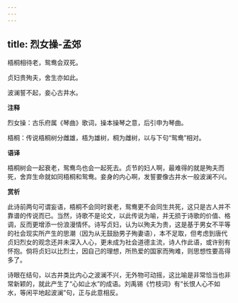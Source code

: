 ```yaml
---
---
---
```

title: 烈女操-孟郊
---

梧桐相待老，鸳鸯会双死。

贞妇贵殉夫，舍生亦如此。

波澜誓不起，妾心古井水。

**注释**

烈女操：古乐府属《琴曲》歌词，操本操琴之意，后引申为琴曲。

梧桐：传说梧桐树分雌雄，梧为雄树，桐为雌树，以与下句“鸳鸯”相对。

**语译**

梧桐树会一起衰老，鸳鸯鸟也会一起死去。贞节的妇人啊，最难得的就是殉夫而死，舍弃生命就如同梧桐和鸳鸯。妾身的内心啊，发誓要像古井水一般波澜不兴。

**赏析**

此诗前两句可谓妄语，梧桐不会同时衰老，鸳鸯更不会同生共死，这只是古人并不靠谱的传说而已。当然，诗歌不是论文，以此传说为喻，并无损于诗歌的价值、格调，反而更增添一份浪漫情怀。诗写贞妇，认为以殉夫为贵，这是基于男女不平等的社会现实所产生的思潮（因为从无鼓励男子殉妻语），本不足取，但考虑到唐代贞妇烈女的观念还并未深入人心，更未成为社会道德主流，诗人作此语，或许别有怀抱。倘将贞妇以比烈士，因自己的理想，所热爱的国家而殉难，则思想性要高得多了。

诗眼在结句，以古井类比内心之波澜不兴，无外物可动摇，这比喻是非常恰当也非常新颖的，就此产生了“心如止水”的成语。刘禹锡《竹枝词》有“长恨人心不如水，等闲平地起波澜”句，正与此意相反。